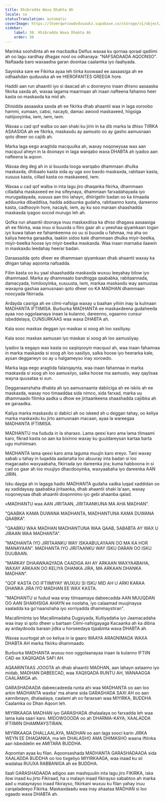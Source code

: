```yaml
---
title: Khibradda Waxa Dhabta Ah
locale: so
statusTranslation: automatic
coverImage: https://lhvmrqwrcowdvduuaukz.supabase.co/storage/v1/object/public/strapi-uploads/small_cover-educacion-fundamental.webp-2d51a7828a2b1309555be27f7e2a61a0.webp
sidebar:
    label: 30. Khibradda Waxa Dhabta Ah
    order: 30
---
```

Marinka soohdinta ah ee macbadka Delfus waxaa ku qornaa qoraal qadiimi ah oo lagu xardhay dhagax nool oo odhanaya: "NAFSADAADA AQOONSO". Naftaada baro waxaadna garan doontaa caalamka iyo ilaahyada.

Sayniska sare ee Fikirka ayaa leh tiirka koowaad ee aasaasiga ah ee odhaahdan quduuska ah ee HIEROFANTES GREEGA hore.

Haddii aan run ahaantii iyo si daacad ah u dooneyno inaan dhisno aasaaska fikirka saxda ah, waxaa lagama maarmaan ah inaan nafteena fahanno heer kasta oo maskaxda ka mid ah.

Dhisidda aasaaska saxda ah ee fikirka dhab ahaantii waa in laga xoroobo hammi, xumaan, cabsi, nacayb, damac awood maskaxeed, hiigsiga natiijooyinka, iwm, iwm, iwm.

Waxaa u cad qof walba oo aan shaki ku jirin in ka dib marka la dhiso TIIRKA ASAASIGA ah ee fikirka, maskaxdu ay aamusto oo ay gasho aamusnaan qoto dheer oo cajiib ah.

Marka laga eego aragtida macquulka ah, waxay noqoneysaa wax aan macquul aheyn in la doonayo in laga warqabo waxa DHABTA ah iyadoo aan nafteena la aqoon.

Waxaa deg deg ah in si buuxda looga warqabo dhammaan dhulka maskaxda, dhibaato kasta sida ay uga soo baxdo maskaxda, rabitaan kasta, xusuus kasta, cillad kasta oo maskaxeed, iwm.

Waxaa u cad qof walba in inta lagu jiro dhaqanka fikirka, dhammaan cilladaha maskaxeed ee ina sifeynaya, dhammaan farxadahayada iyo murugadayada, xusuus aan tiro lahayn, dhiirigelin badan oo ka timaada adduunka dibaddiisa, hadda adduunka gudaha, rabitaanno kasta, dareenno kasta, cadhooyin hore, nacayb, iwm, ay ku soo maraan shaashadda maskaxda iyagoo socod murugo leh ah.

Qofka run ahaantii doonaya inuu maskaxdiisa ka dhiso dhagaxa aasaasiga ah ee fikirka, waa inuu si buuxda u fiiro gaar ah u yeeshaa qiyamkaan togan iyo kuwa taban ee fahamkeenna oo uu si buuxda u fahmaa, ma aha oo kaliya heerka garaadka, laakiin sidoo kale dhammaan dhulka miyir-beelka, miyir-beelka hoose iyo miyir-beelka maskaxda. Waa inaan marnaba ilaawin in maskaxdu leedahay heerar badan.

Daraasadda qoto dheer ee dhammaan qiyamkaan dhab ahaantii waxay ka dhigan tahay aqoonta nafsadda.

Filim kasta oo ku yaal shaashadda maskaxda wuxuu leeyahay bilow iyo dhammaad. Marka ay dhammaato bandhigga qaababka, rabitaannada, damacyada, himilooyinka, xusuusta, iwm, markaa maskaxdu way aamustaa waxayna gashaa aamusnaan qoto dheer oo KA MADHAN dhammaan noocyada fikirrada.

Ardayda casriga ah ee cilmi-nafsiga waxay u baahan yihiin inay la kulmaan MADHANTA IFTIIMISA. Burburka MADHANTA ee maskaxdeena gudaheeda ayaa noo oggolaanaya inaan la kulanno, dareenno, ogaanno cunsur isbeddelaya, CUNSURKAAS waa waxa DHABTA ah.

Kala sooc maskax deggan iyo maskax si xoog ah loo xasiliyay.

Kala sooc maskax aamusan iyo maskax si xoog ah loo aamusiiyay.

Iyadoo la eegayo wax kasta oo xaqiiqooyin macquul ah, waa inaan fahannaa in marka maskaxda si xoog ah loo xasiliyo, salka hoose iyo heerarka kale, aysan degganeyn oo ay u halgameyso inay xorowdo.

Marka laga eego aragtida falanqaynta, waa inaan fahannaa in marka maskaxda si xoog ah loo aamusiiyo, salka hoose ma aamusto, way qaylisaa wayna quusataa si xun.

Degganaanshaha dhabta ah iyo aamusnaanta dabiiciga ah ee iskiis ah ee maskaxda, waxay noo timaaddaa sida nimco, sida farxad, marka uu dhammaado filimka aadka u dhow ee jiritaankeena shaashadda cajiibka ah ee garaadka.

Kaliya marka maskaxdu si dabiici ah oo iskeed ah u deggan tahay, oo keliya marka maskaxdu ku jirto aamusnaan macaan, ayaa la wareegaa MADHANTA IFTIIMISA.

MADHANTU ma fududa in la sharaxo. Lama qeexi karo ama lama tilmaami karo, fikrad kasta oo aan ka bixinno waxay ku guuldareysan kartaa barta ugu muhiimsan.

MADHANTA lama qeexi karo ama laguma muujin karo ereyo. Tani waxay sabab u tahay in luqadda aadanaha loo abuuray inta badan si loo magacaabo waxyaabaha, fikirrada iyo dareenka jira; kuma habboona in si cad oo gaar ah loo muujiyo dhacdooyinka, waxyaabaha iyo dareenka AAN JIRIN.

Isku dayga ah in lagaga hadlo MADHANTA gudaha xadka luqad xaddidan oo ay xadidaysay qaababka jiritaanka, dhab ahaantii shaki la'aan, waxay noqoneysaa dhab ahaantii doqonnimo iyo gebi ahaanba qalad.

«MADHANTU waa AAN JIRITAAN, JIRITAANKUNA MA AHA MADHAN".

"QAABKA KAMA DUWANA MADHANTA, MADHANTUNA KAMA DUWANA QAABKA".

"QAABKU WAA MADHAN MADHANTUNA WAA QAAB, SABABTA AY WAX U JIRAAN WAA MADHANTA".

"MADHANTA IYO JIRITAANKU WAY ISKAABULAYAAN OO MA KA HOR IMANAYAAN". MADHANTA IYO JIRITAANKU WAY ISKU DARAN OO ISKU DUUBAAN.

"MARKAY DHAAWAAQYADA CAADIGA AH AY ARKAAN WAXYAABAHA, WAXAY ARKAAN OO KELIYA DHANKA JIRA, MA ARKAAN DHANKA MADHAN".

"QOF KASTA OO IFTIIMIYAY WUXUU SI ISKU MID AH U ARKI KARAA DHANKA JIRA IYO MADHAN EE WAX KASTA.

"MADHANTU si fudud waa eray tilmaamaya dabeecadda AAN MUUQDAN OO AAN SHAKHSIGA AHAYN ee noolaha, iyo calaamad muujinaysa xaaladda ka go'naanshaha iyo xorriyadda dhammaystiran".

Macallimiinta iyo Macallimadaha Dugsiyada, Kulliyadaha iyo Jaamacadaha waa inay si qoto dheer u bartaan Cilmi-nafsigayaga Kacaanka ah ka dibna ay ardaydooda baraan jidka u horseedaya tijaabinta waxa DHABTA ah.

Waxaa suurtogal ah oo keliya in la gaaro WAAYA ARAGNIMADA WAXA DHABTA AH marka fikirku dhammaado.

Burburka MADHANTA wuxuu noo oggolaanayaa inaan la kulanno IFTIIN CAD ee XAQIIQADA SAFI AH.

AQAARINTAAS JOOGTA ah dhab ahaantii MADHAN, aan lahayn astaamo iyo midab, MADHAN DABEECAD, waa XAQIIQADA RUNTU AH, WANAAGGA CAALAMIGA ah.

GARASHADAADA dabeecadeeda runta ahi waa MADHANTA oo aan loo arkin MADHANTA waxba' ma ahane sida GARASHADA SAXI AH oo aan xannibnayn, dhalaalaya, caalami ah oo faraxsan waa MIYIRKA, BUDDHA Caalamka oo Dhan Aqoon leh.

MIYIRKAAGA MADHAN iyo GARASHADA dhalaalaya oo farxadda leh waa lama kala saari karo. MIDOWGOODA oo ah DHARMA-KAYA; XAALADDA IFTIIMIN DHAMMAYSTIRAN.

MIYIRKAAGA DHALLAALAYA, MADHAN oo aan laga sooci karin JIRKA WEYN EE DHAQANKA, ma leh DHALASHO AMA DHIMASHO waana iftiinka aan isbeddelin ee AMITARA BUDDHA.

Aqoontan ayaa ku filan. Aqoonsashada MADHANTA GARASHADAADA sida XAALADDA BUDDHA oo loo tixgeliyo MIYIRKAAGA, waa inaad ku sii wadataa RUUXA RABBANIGA ah ee BUDDHA.

Ilaali GARASHADAADA adigoo aan mashquulin inta lagu jiro FIKIRKA, iska ilow inaad ku jirto Fikiraad, ha u malayn inaad fikirayso sababtoo ah marka aad u malaynayso inaad fikirayso, fikirkani wuxuu ku filan yahay inuu carqaladeeyo Fikirka. Maskaxdaadu waa inay ahaataa MADHAN si loo ogaado waxa DHABTA ah.

